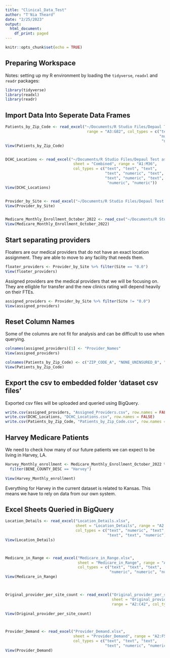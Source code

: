 ```yaml
---
title: "Clinical_Data_Test"
author: "T'Nia Theard"
date: "2/25/2023"
output:
  html_document:
    df_print: paged
---
```


```r
knitr::opts_chunk$set(echo = TRUE)
```


## Preparing Workspace
Notes: setting up my R environment by loading the `tidyverse`, `readxl` and `readr` packages:

```r
library(tidyverse)
library(readxl)
library(readr)
```


## Import Data Into Seperate Data Frames

```r

Patients_by_Zip_Code <- read_excel("~/Documents/R Studio Files/Depaul Test assignment/Cleaned/Patients_by_Zip_Code_2-22-2023_8_18_03_PM.xlsm", 
                                    range = "A3:G82", col_types = c("text", 
                                                                    "numeric", "numeric", "numeric", 
                                                                     "numeric", "numeric", "numeric"))
View(Patients_by_Zip_Code)


DCHC_Locations <- read_excel("~/Documents/R Studio Files/Depaul Test assignment/Cleaned/DCHC - Locations.xlsx", 
                              sheet = "Combined", range = "A1:M36", 
                              col_types = c("text", "text", "text", 
                                            "text", "numeric", "text", "text", 
                                            "text", "numeric", "text", "text", 
                                             "numeric", "numeric"))
View(DCHC_Locations)   


Provider_by_Site <- read_excel("~/Documents/R Studio Files/Depaul Test assignment/Cleaned/2023 0112 Service Delivery Grid.xlsx", sheet = "Provider by Site", range = "A2:AJ104")
View(Provider_by_Site)


Medicare_Monthly_Enrollment_October_2022 <- read_csv("~/Documents/R Studio Files/Depaul Test assignment/Cleaned/Medicare_Monthly_Enrollment_October_2022.csv")
View(Medicare_Monthly_Enrollment_October_2022)
```

## Start separating providers
Floaters are our medical providers that do not have an exact location assignment. They are able to move to any facility that needs them.

```r
floater_providers <- Provider_by_Site %>% filter(Site == "0.0")
View(floater_providers)
```

Assigned providers are the medical providers that we will be focusing on. They are elligble for transfer and the new clinics rating will depend heavily on their FTEs. 

```r
assigned_providers <- Provider_by_Site %>% filter(Site != "0.0")
View(assigned_providers)
```

## Reset Column Names
Some of the columns are not fit for analysis and can be difficult to use when querying.

```r
colnames(assigned_providers)[1] <- "Provider_Names"
View(assigned_providers)

colnames(Patients_by_Zip_Code) <- c("ZIP_CODE_A", "NONE_UNINSURED_B", "MEDICAID_CHIP_OTHER_PUBLIC_C","MEDICARE_D", "PRIVATE_E", "UNKNOWN", "TOTAL_PATIENTS_F")
View(Patients_by_Zip_Code)
```

## Export the csv to embedded folder 'dataset csv files'
Exported csv files will be uploaded and queried using BigQuery.

```r
write.csv(assigned_providers, "Assigned_Providers.csv", row.names = FALSE)
write.csv(DCHC_Locations, "DCHC_Locations.csv", row.names = FALSE)
write.csv(Patients_by_Zip_Code, "Patients_by_Zip_Code.csv", row.names = FALSE)
```


## Harvey Medicare Patients
We need to check how many of our future patients we can expect to be living in Harvey, LA.

```r
Harvey_Monthly_enrollment <- Medicare_Monthly_Enrollment_October_2022 %>%
  filter(BENE_COUNTY_DESC == "Harvey")
  
View(Harvey_Monthly_enrollment)
```

Everything for Harvey in the current dataset is related to Kansas. This means we have to rely on data from our own system.

## Excel Sheets Queried in BigQuery

```r
Location_Details <- read_excel("Location_Details.xlsx", 
                               sheet = "Location_Details", range = "A2:F12", 
                               col_types = c("text", "numeric", "text", 
                                             "text", "text", "numeric"))
View(Location_Details)  



Medicare_in_Range <- read_excel("Medicare_in_Range.xlsx", 
                                sheet = "Medicare_in_Range", range = "A2:F37", 
                                col_types = c("text", "text", "text", 
                                              "numeric", "numeric", "numeric"))
View(Medicare_in_Range) 



Original_provider_per_site_count <- read_excel("Original_provider_per_site_count.xlsx", 
                                               sheet = "Original_provider_per_site_coun", 
                                               range = "A2:C42", col_types = c("text", 
                                                                               "text", "numeric"))
View(Original_provider_per_site_count)   



Provider_Demand <- read_excel("Provider_Demand.xlsx", 
                              sheet = "Provider_Demand", range = "A2:F54", 
                              col_types = c("text", "text", "text", 
                                            "text", "numeric", "numeric"))
View(Provider_Demand)                                                                                                    
```
